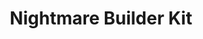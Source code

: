 ---
title: "Nightmare Builder Kit"
meta_title: "Nightmare Builder Kit craft"
description: "Craft de Nightmare Builder Kit"
rank: "s"
draft: false
name: "Nightmare Builder Kit"
recipe_img: "https://wiki.pokexgames.com/images/b/ba/Nightmare_Builder_Kit.gif"
level: 115
craft_time: 345600
result: 1
value_npc: 1
ingredients:
  - name: "Drawing Clipboard"
    quantity: 300
    item_img: "https://wiki.pokexgames.com/images/3/36/Drawing_Clipboard.png"
    value_npc: 1
  - name: "Bagworm Green Leaves"
    quantity: 60
    item_img: "https://wiki.pokexgames.com/images/e/e0/Bagworm_Green_Leaves.png"
    value_npc: 1
  - name: "Corrupted Cloud"
    quantity: 60
    item_img: "https://wiki.pokexgames.com/images/0/0c/Corrupted-Cloud.gif"
    value_npc: 1
  - name: "Corrupted Lizard Tail"
    quantity: 60
    item_img: "https://wiki.pokexgames.com/images/5/5b/Corrupted-Lizard-Tail.gif"
    value_npc: 1
  - name: "Corrupted Steelix Tail"
    quantity: 60
    item_img: "https://wiki.pokexgames.com/images/7/71/Corrupted-Steelix-Tail.gif"
    value_npc: 1
  - name: "Bagworm Pink Leaves"
    quantity: 5
    item_img: "https://wiki.pokexgames.com/images/8/80/Bagworm_Pink_Leaves.png"
    value_npc: 1
  - name: "Bagworm Stone"
    quantity: 5
    item_img: "https://wiki.pokexgames.com/images/3/39/Bagworm_Stone.png"
    value_npc: 1
  - name: "Big Mount Horn"
    quantity: 2
    item_img: "https://wiki.pokexgames.com/images/9/98/Mount_Big_Horn.png"
    value_npc: 1
  - name: "Remains Of Gears"
    quantity: 2
    item_img: "https://wiki.pokexgames.com/images/6/6b/Remains_Of_Gears.png"
    value_npc: 1
---